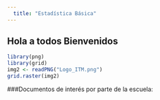 ```yaml
---
  title: "Estadística Básica"
---
```


## Hola a todos Bienvenidos 


```r
library(png)
library(grid)
img2 <- readPNG("Logo_ITM.png")
grid.raster(img2)
```

###Documentos de interés por parte de la escuela:

